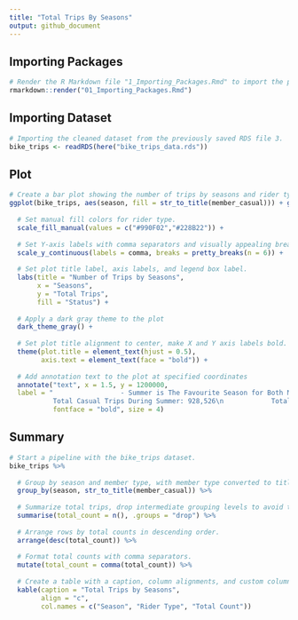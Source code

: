 ```yaml
---
title: "Total Trips By Seasons"
output: github_document
---
```


Importing Packages
------------------
```r
# Render the R Markdown file "1_Importing_Packages.Rmd" to import the packages.
rmarkdown::render("01_Importing_Packages.Rmd")
```

Importing Dataset
-----------------
```r
# Importing the cleaned dataset from the previously saved RDS file 3.
bike_trips <- readRDS(here("bike_trips_data.rds"))
```

Plot
----
```r
# Create a bar plot showing the number of trips by seasons and rider type with bars positioned to dodge.
ggplot(bike_trips, aes(season, fill = str_to_title(member_casual))) + geom_bar(position = "dodge") + 
  
  # Set manual fill colors for rider type.
  scale_fill_manual(values = c("#990F02","#228B22")) +
  
  # Set Y-axis labels with comma separators and visually appealing breaks.
  scale_y_continuous(labels = comma, breaks = pretty_breaks(n = 6)) +
  
  # Set plot title label, axis labels, and legend box label.
  labs(title = "Number of Trips by Seasons",
       x = "Seasons",
       y = "Total Trips",
       fill = "Status") + 
  
  # Apply a dark gray theme to the plot
  dark_theme_gray() + 
  
  # Set plot title alignment to center, make X and Y axis labels bold.
  theme(plot.title = element_text(hjust = 0.5),
        axis.text = element_text(face = "bold")) +
  
  # Add annotation text to the plot at specified coordinates
  annotate("text", x = 1.5, y = 1200000,
  label = "                 - Summer is The Favourite Season for Both Member and Casual\n
           Total Casual Trips During Summer: 928,526\n            Total Member Trips During Summer: 1,293,545",
           fontface = "bold", size = 4)
```

Summary
-------
```r
# Start a pipeline with the bike_trips dataset.
bike_trips %>% 
  
  # Group by season and member type, with member type converted to title case.
  group_by(season, str_to_title(member_casual)) %>% 
  
  # Summarize total trips, drop intermediate grouping levels to avoid the message.
  summarise(total_count = n(), .groups = "drop") %>% 
  
  # Arrange rows by total counts in descending order.
  arrange(desc(total_count)) %>% 
  
  # Format total counts with comma separators.
  mutate(total_count = comma(total_count)) %>% 
  
  # Create a table with a caption, column alignments, and custom column names.
  kable(caption = "Total Trips by Seasons",
        align = "c",
        col.names = c("Season", "Rider Type", "Total Count"))
```
